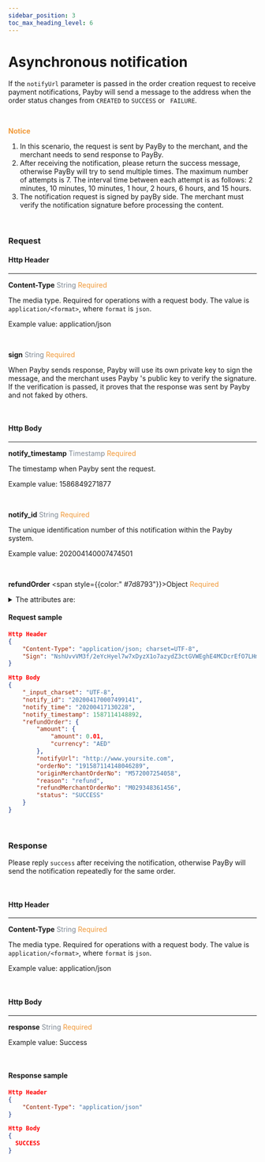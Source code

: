 ```yaml
---
sidebar_position: 3
toc_max_heading_level: 6
---
```



# Asynchronous notification

If the `notifyUrl` parameter is passed in the order creation request to receive payment notifications, Payby will send a message to the address when the order status changes from `CREATED` to `SUCCESS` or ` FAILURE`.

<br/>

**<font color = '#f19938'>Notice </font>**


1.  In this scenario, the request is sent by PayBy to the merchant, and the merchant needs to send response to PayBy.
2.  After receiving the notification, please return the success message, otherwise PayBy will try to send multiple times. The maximum number of attempts is 7. The interval time between each attempt is as follows:  2 minutes, 10 minutes, 10  minutes, 1 hour, 2 hours, 6 hours, and 15 hours. 
3.  The notification request is signed by payBy side. The merchant must verify the notification signature before processing the content.

<br/>

### Request

#### Http Header

---

**Content-Type**    <font color = '#7d8793'>String</font>  <font color = '#f19938'>Required</font>

The media type. Required for operations with a request body. The value is `application/<format>`, where `format` is `json`.

Example value: application/json

<br/>

**sign**   <font color = ' #7d8793'>String</font>   <font color = '#f19938'>Required</font>

When Payby sends response, Payby will use its own private key to sign the message, and the merchant uses Payby 's public key to verify the signature. If the verification is passed, it proves that the response was sent by Payby and not faked by others.

<br/>

#### Http Body

---

**notify_timestamp**  <font color = ' #7d8793'>Timestamp</font>  <font color = '#f19938'>Required</font>

The timestamp when Payby sent the request.

Example value: 1586849271877

<br/>

**notify_id**  <font color = ' #7d8793'>String</font>  <font color = '#f19938'>Required</font>

The unique identification number of this notification within the Payby system.

Example value: 202004140007474501

<br/>


**refundOrder** <span style={{color:" #7d8793"}}>Object</span> <font color = '#f19938'>Required</font>

  <details>
  <summary>The attributes are:</summary>
    <RefundOrder />
  </details>
  


#### Request sample

```json
Http Header
{
    "Content-Type": "application/json; charset=UTF-8",
  	"Sign": "NshUvvVM3f/2eYcHyel7w7xDyzX1o7azydZ3ctGVWEghE4MCDcrEfO7LHmuDCQO4tqLwXwIv4pJfPH37X/o4V8q9QaE+gcPPvzO2xlT/Fksocd+gBoBWGz6SaEmD3eKQ7J9SU3+sKLOre9BomzJ5CuzsFAbBrZVw1+0MiwE3NTJvKEL3CW6LhHj2/1bnFMrQeBXP0z2LoqqODORG5Sgy8W9EPlMityjGOtPGMPj6iOK6il1KIeGRBW1wBeP0ZP/n8hwsob/fLygJ8UhB/kOAICXRrA+uo2Z4JJXhuX9P+C0BufPWHIdwq7ZdAvcxmSXFjtwIHuY9JFNWdTBZhxNw3g=="
}

Http Body
{
    "_input_charset": "UTF-8",
    "notify_id": "202004170007499141",
    "notify_time": "20200417130228",
    "notify_timestamp": 1587114148892,
    "refundOrder": {
        "amount": {
            "amount": 0.01,
            "currency": "AED"
        },
        "notifyUrl": "http://www.yoursite.com",
        "orderNo": "191587114148046289",
        "originMerchantOrderNo": "M572007254058",
        "reason": "refund",
        "refundMerchantOrderNo": "M029348361456",
        "status": "SUCCESS"
    }
}
```

<br/>

### Response 

Please reply `success` after receiving the notification, otherwise PayBy will send the notification repeatedly for the same order.

<br/>

#### Http Header

---

**Content-Type**    <font color = '#7d8793'>String</font>  <font color = '#f19938'>Required</font>

The media type. Required for operations with a request body. The value is `application/<format>`, where `format` is `json`.

Example value: application/json

<br/>

#### Http Body

---

**response**  <font color = ' #7d8793'>String</font>  <font color = '#f19938'>Required</font>

Example value: Success

<br/>

#### Response sample

```json
Http Header
{
	"Content-Type": "application/json" 
}

Http Body
{
  SUCCESS
}
```

<br/>
